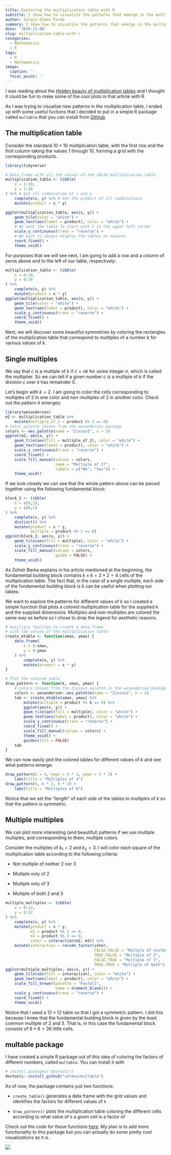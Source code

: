 ```yaml
---
title: Exploring the multiplication table with R
subtitle: I show how to visualize the patterns that emerge in the multiplication table and present an R package I created for this purpose
author: Sergio Olmos Pardo
summary: I show how to visualize the patterns that emerge in the multiplication table and present an R package I created for this purpose
date: '2018-11-06'
slug: multiplication-table-with-r
categories:
  - Mathematics
  - R
tags:
  - R
  - Mathematics
image:
  caption: ''
  focal_point: ''
---
```


I was reading about the [Hidden beauty of multiplication tables](https://plus.maths.org/content/hidden-beauty-multiplication-tables) and I thought it could be fun to make some of the cool plots in that article with R.

As I was trying to visualize new patterns in the multiplication table, I ended up with some useful fuctions that I decided to put in a simple R package called `multable` that you can install from [GitHub](https://github.com/solmos/multable).

## The multiplication table

Consider the standard $10 \times 10$ multiplication table, with the first row and the first column taking the values $1$ through $10$, forming a grid with the corresponding products.
```r
library(tidyverse)

# Data frame with all the values of the 10x10 multiplication table
multiplication_table <- tibble(
    x = 1:10,
    y = 1:10
) %>% # Get all combination of x and y
    complete(x, y) %>% # Get the product of all combinations
    mutate(product = x * y)

ggplot(multiplication_table, aes(x, y)) +
    geom_tile(color = "white") +
    geom_text(aes(label = product), color = "white") +
    # We want the table to start with 1 in the upper-left corner
    scale_y_continuous(trans = "reverse") +
    # We want to always display the tables as squares
    coord_fixed() +
    theme_void()
```



For purposes that we will see next, I am going to add a row and a column of zeros above and to the left of our table, respectively:
```r
multiplication_table <- tibble(
    x = 0:10,
    y = 0:10
) %>% 
    complete(x, y) %>% 
    mutate(product = x * y)
ggplot(multiplication_table, aes(x, y)) +
    geom_tile(color = "white") +
    geom_text(aes(label = product), color = "white") +
    scale_y_continuous(trans = "reverse") +
    coord_fixed() +
    theme_void()
```


Next, we will discover some beautiful symmetries by coloring the rectangles of the multiplication table that correspond to multiples of a number $k$ for various values of $k$.

## Single multiples

We say that $c$ is a multiple of $k$ if $c = n k$ for some integer $n$, which is called the multiplier. So we can tell if a given number $c$ is a multiple of $k$ if the division $c$ over $k$ has remainder 0.

Let's begin with $k = 2$. I am going to color the cells corresponding to multiples of $2$ in one color and non-multiples of $2$ in another color. Check out the pattern it emerges:
```r
library(wesanderson)
m2 <- multiplication_table %>% 
    mutate(multiple_of_2 = product %% 2 == 0)
# Color palette chosen from the wesanderson package
colors <- wes_palette(name = "Zissou1", n = 2)
ggplot(m2, aes(x, y)) +
    geom_tile(aes(fill = multiple_of_2), color = "white") +
    geom_text(aes(label = product), color = "white") +
    scale_y_continuous(trans = "reverse") +
    coord_fixed() +
    scale_fill_manual(values = colors,
                      name = "Multiple of 2?",
                      labels = c("No", "Yes")) +
    theme_void()
```


If we look closely we can see that the whole pattern above can be pieced together using the following fundamental block:
```r
block_2 <- tibble(
    x = c(0,1),
    y = c(0,1)
) %>% 
    complete(x, y) %>% 
    distinct() %>% 
    mutate(product = x * y,
           multiple = product %% 2 == 0)
ggplot(block_2, aes(x, y)) +
    geom_tile(aes(fill = multiple), color = "white") +
    scale_y_continuous(trans = "reverse") +
    scale_fill_manual(values = colors,
                      guide = FALSE) +
    theme_void()
```

As Zoheir Barka explains in his article mentioned at the beginning, the fundamental building block contains $k \times k = 2 \times 2 = 4$ cells of the multiplication table. The fact that, in the case of a single multiple, each side of the fundamental building block is $k$ can be useful when plotting our tables.

We want to explore the patterns for different values of $k$ so I created a simple function that plots a colored multiplication table for the supplied $k$ and the supplied dimensions. Multiples and non-multiples are colored the same way as before so I chose to drop the legend for aesthetic reasons.

```r
# Auxiliary function to create a data frame 
# with the values of the multiplication table
create_mtable <- function(xmax, ymax) {
    data.frame(
        x = 0:xmax,
        y = 0:ymax
    ) %>% 
        complete(x, y) %>% 
        mutate(product = x * y)
}

# Plot the colored table
draw_pattern <- function(k, xmax, ymax) {
    # Colors chosen from the Zissou1 palette in the wesanderson package
    colors <- wesanderson::wes_palette(name = "Zissou1", n = 2)
    tab <- create_mtable(xmax, ymax) %>% 
        mutate(multiple = product %% k == 0) %>% 
        ggplot(aes(x, y)) +
        geom_tile(aes(fill = multiple), color = "white") +
        geom_text(aes(label = product), color = "white") +
        scale_y_continuous(trans = "reverse") +
        coord_fixed() +
        scale_fill_manual(values = colors) +
        theme_void() +
        guides(fill = FALSE)
    tab
}
```

We can now easily plot the colored tables for different values of $k$ and see what patterns emerge:
```r
draw_pattern(k = 4, xmax = 4 * 3, ymax = 4 * 3) +
    labs(title = "Multiples of 4")
draw_pattern(6, 6 * 2, 6 * 2) +
    labs(title = "Multiples of 6")
```


Notice that we set the "length" of each side of the tables to multiples of $k$ so that the pattern is symmetric.

## Multiple multiples

We can plot more interesting (and beautiful) patterns if we use multiple multiples, and corresponding to them, multiple colors.

Consider the multiples of $k_1 = 2$ and $k_2 = 3$. I will color each square of the multiplication table according to the following criteria:

* Not multiple of neither 2 nor 3

* Multiple only of 2

* Multiple only of 3

* Multiple of both 2 and 3

```r
multiple_multiples <- tibble(
    x = 0:12,
    y = 0:12
) %>% 
    complete(x, y) %>% 
    mutate(product = x * y,
           m2 = product %% 2 == 0,
           m3 = product %% 3 == 0,
           inter = interaction(m2, m3)) %>% 
    mutate(interaction = recode_factor(inter,
                                       FALSE.FALSE = "Multple of neither",
                                       TRUE.FALSE = "Multiple of 2",
                                       FALSE.TRUE = "Multiple of 3",
                                       TRUE.TRUE = "Multiple of both"))
ggplot(multiple_multiples, aes(x, y)) +
    geom_tile(aes(fill = interaction), color = "white") +
    geom_text(aes(label = product), color = "white") +
    scale_fill_brewer(palette = "Pastel1",
                      name = element_blank()) +
    scale_y_continuous(trans = "reverse") +
    coord_fixed() +
    theme_void()
```

Notice that I used a $12 \times 12$ table so that I got a symmetric pattern. I did this because I knew that the fundamental building block is given by the least common multiple of $2$ and $3$. That is, in this case the fundamental block consists of $6 \times 6 = 36$ little cells.


## multable package

I have created a simple R package out of this idea of coloring the factors of different numbers, called `multable`. You can install it with
```r
# install.packages("devtools")
devtools::install_github("solmos/multable")
```

As of now, the package contains just two functions:

* `create_table()` generates a data frame with the grid values and identifies the factors for different values of `k`

* `draw_pattern()` plots the multiplication table coloring the different cells according to what value of `k` a given cell is a factor of

Check out the code for these functions [here](https://github.com/solmos/multable). My plan is to add more functionality to this package but you can actually do some pretty cool visualizations as it is.


![](multiple_tables.png)